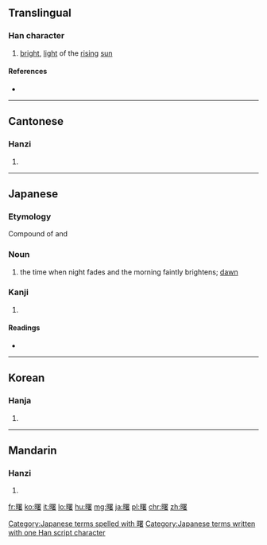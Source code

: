 ==Translingual==

===Han character===
{{Han char|rn=72|rad=日|as=14|sn=18|four=6606<sub>4</sub>|canj=日田中日 (AWLA)|ids=⿰[[日]][[署]]}}

# [[bright]], [[light]] of the [[rising]] [[sun]]

====References====
* {{Han ref|kx=0501.040|dkj=14220|dj=0871.130|hdz=21538.090|uh=66D9|ud=26329|bh=C0C6|bd=49350}}

----

==Cantonese==

===Hanzi===
{{yue-hanzi|jyut=[[syu5]], [[cyu5]]|y=syu5, cyu5}}

# {{defn|lang=yue|sort=日14}}

----

==Japanese==

===Etymology===

Compound of {{term|明け|ake|brighten}} and {{term|仄|hono|faint}}

===Noun===
{{ja-noun|k|hira=あけぼの|rom=akebono}}

# the time when night fades and the morning faintly brightens; [[dawn]]

===Kanji===
{{ja-kanji|grade=|rs=日14}}

# {{defn|lang=ja|sort=日14}}

====Readings====
* {{ja-readings|on=[[しょ]] (sho)|kun=[[あけぼの]] (akebono)}}

[[Category:Japanese terms spelled with 曙]]
[[Category:Japanese terms written with one Han script character]]
----

==Korean==

===Hanja===
{{ko-hanja|hangeul=서|eumhun=|rv=seo|mr=sŏ|y=se}}

# {{defn|lang=ko|sort=日14}}

----

==Mandarin==

===Hanzi===
{{cmn-hanzi|pin=[[shǔ]] ([[shu3]])|wg=shu<sup>3</sup>}}

# {{defn|lang=cmn|sort=日14}}

[[fr:曙]]
[[ko:曙]]
[[it:曙]]
[[lo:曙]]
[[hu:曙]]
[[mg:曙]]
[[ja:曙]]
[[pl:曙]]
[[chr:曙]]
[[zh:曙]]